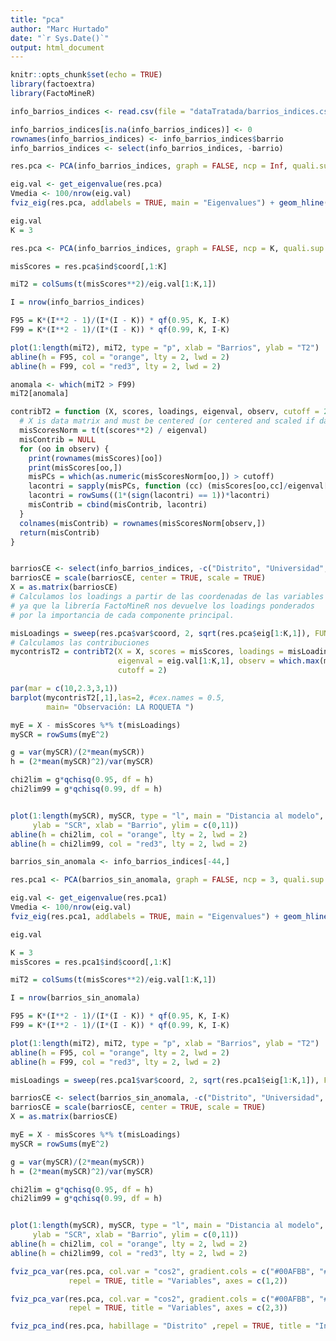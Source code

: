 ```yaml
---
title: "pca"
author: "Marc Hurtado"
date: "`r Sys.Date()`"
output: html_document
---
```


```r
knitr::opts_chunk$set(echo = TRUE)
library(factoextra)
library(FactoMineR)
```

```r
info_barrios_indices <- read.csv(file = "dataTratada/barrios_indices.csv")

info_barrios_indices[is.na(info_barrios_indices)] <- 0
rownames(info_barrios_indices) <- info_barrios_indices$barrio
info_barrios_indices <- select(info_barrios_indices, -barrio)
```

```r
res.pca <- PCA(info_barrios_indices, graph = FALSE, ncp = Inf, quali.sup = "Distrito", quanti.sup = c("Universidad", "Hospitales", "Estadio", "Cargadores"))

eig.val <- get_eigenvalue(res.pca)
Vmedia <- 100/nrow(eig.val)
fviz_eig(res.pca, addlabels = TRUE, main = "Eigenvalues") + geom_hline(yintercept = Vmedia, linetype = 2)
```

```r
eig.val
K = 3

res.pca <- PCA(info_barrios_indices, graph = FALSE, ncp = K, quali.sup = "Distrito", quanti.sup = c("Universidad", "Hospitales", "Estadio", "Cargadores"))
```

```r
misScores = res.pca$ind$coord[,1:K]

miT2 = colSums(t(misScores**2)/eig.val[1:K,1])

I = nrow(info_barrios_indices)

F95 = K*(I**2 - 1)/(I*(I - K)) * qf(0.95, K, I-K)
F99 = K*(I**2 - 1)/(I*(I - K)) * qf(0.99, K, I-K)

plot(1:length(miT2), miT2, type = "p", xlab = "Barrios", ylab = "T2")
abline(h = F95, col = "orange", lty = 2, lwd = 2)
abline(h = F99, col = "red3", lty = 2, lwd = 2)
```

```r
anomala <- which(miT2 > F99)
miT2[anomala]
```
```r
contribT2 = function (X, scores, loadings, eigenval, observ, cutoff = 2) {
  # X is data matrix and must be centered (or centered and scaled if data were scaled)
  misScoresNorm = t(t(scores**2) / eigenval)
  misContrib = NULL
  for (oo in observ) {
    print(rownames(misScores)[oo])
    print(misScores[oo,])
    misPCs = which(as.numeric(misScoresNorm[oo,]) > cutoff)
    lacontri = sapply(misPCs, function (cc) (misScores[oo,cc]/eigenval[cc])*loadings[,cc]*X[oo,])
    lacontri = rowSums((1*(sign(lacontri) == 1))*lacontri)
    misContrib = cbind(misContrib, lacontri)
  }
  colnames(misContrib) = rownames(misScoresNorm[observ,])
  return(misContrib)
}


barriosCE <- select(info_barrios_indices, -c("Distrito", "Universidad", "Estadio", "Hospitales", "Cargadores"))
barriosCE = scale(barriosCE, center = TRUE, scale = TRUE)
X = as.matrix(barriosCE)
# Calculamos los loadings a partir de las coordenadas de las variables
# ya que la librería FactoMineR nos devuelve los loadings ponderados 
# por la importancia de cada componente principal.

misLoadings = sweep(res.pca$var$coord, 2, sqrt(res.pca$eig[1:K,1]), FUN="/")
# Calculamos las contribuciones
mycontrisT2 = contribT2(X = X, scores = misScores, loadings = misLoadings, 
                        eigenval = eig.val[1:K,1], observ = which.max(miT2),
                        cutoff = 2)
```
```r
par(mar = c(10,2.3,3,1))
barplot(mycontrisT2[,1],las=2, #cex.names = 0.5,
        main= "Observación: LA ROQUETA ")
```

```r
myE = X - misScores %*% t(misLoadings) 
mySCR = rowSums(myE^2)  

g = var(mySCR)/(2*mean(mySCR))
h = (2*mean(mySCR)^2)/var(mySCR)

chi2lim = g*qchisq(0.95, df = h)
chi2lim99 = g*qchisq(0.99, df = h)


plot(1:length(mySCR), mySCR, type = "l", main = "Distancia al modelo", 
     ylab = "SCR", xlab = "Barrio", ylim = c(0,11))
abline(h = chi2lim, col = "orange", lty = 2, lwd = 2)
abline(h = chi2lim99, col = "red3", lty = 2, lwd = 2)
```


```r
barrios_sin_anomala <- info_barrios_indices[-44,]

res.pca1 <- PCA(barrios_sin_anomala, graph = FALSE, ncp = 3, quali.sup = "Distrito", quanti.sup = c("Universidad", "Hospitales", "Estadio", "Cargadores"))

eig.val <- get_eigenvalue(res.pca1)
Vmedia <- 100/nrow(eig.val)
fviz_eig(res.pca1, addlabels = TRUE, main = "Eigenvalues") + geom_hline(yintercept = Vmedia, linetype = 2)
```
```r
eig.val
```
```r
K = 3
misScores = res.pca1$ind$coord[,1:K]

miT2 = colSums(t(misScores**2)/eig.val[1:K,1])

I = nrow(barrios_sin_anomala)

F95 = K*(I**2 - 1)/(I*(I - K)) * qf(0.95, K, I-K)
F99 = K*(I**2 - 1)/(I*(I - K)) * qf(0.99, K, I-K)

plot(1:length(miT2), miT2, type = "p", xlab = "Barrios", ylab = "T2")
abline(h = F95, col = "orange", lty = 2, lwd = 2)
abline(h = F99, col = "red3", lty = 2, lwd = 2)
```
```r
misLoadings = sweep(res.pca1$var$coord, 2, sqrt(res.pca1$eig[1:K,1]), FUN="/")

barriosCE <- select(barrios_sin_anomala, -c("Distrito", "Universidad", "Estadio", "Hospitales", "Cargadores"))
barriosCE = scale(barriosCE, center = TRUE, scale = TRUE)
X = as.matrix(barriosCE)

myE = X - misScores %*% t(misLoadings) 
mySCR = rowSums(myE^2)  

g = var(mySCR)/(2*mean(mySCR))
h = (2*mean(mySCR)^2)/var(mySCR)

chi2lim = g*qchisq(0.95, df = h)
chi2lim99 = g*qchisq(0.99, df = h)


plot(1:length(mySCR), mySCR, type = "l", main = "Distancia al modelo", 
     ylab = "SCR", xlab = "Barrio", ylim = c(0,11))
abline(h = chi2lim, col = "orange", lty = 2, lwd = 2)
abline(h = chi2lim99, col = "red3", lty = 2, lwd = 2)
```
```r
fviz_pca_var(res.pca, col.var = "cos2", gradient.cols = c("#00AFBB", "#E7B800", "#FC4E07"), 
             repel = TRUE, title = "Variables", axes = c(1,2))
```
```r
fviz_pca_var(res.pca, col.var = "cos2", gradient.cols = c("#00AFBB", "#E7B800", "#FC4E07"), 
             repel = TRUE, title = "Variables", axes = c(2,3))
```

```r
fviz_pca_ind(res.pca, habillage = "Distrito" ,repel = TRUE, title = "Individuos", axes = c(1,2))
```



